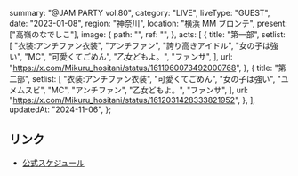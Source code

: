   summary: "@JAM PARTY vol.80",
  category: "LIVE",
  liveType: "GUEST",
  date: "2023-01-08",
  region: "神奈川",
  location: "横浜 MM ブロンテ",
  present: ["高嶺のなでしこ"],
  image: {
    path: "",
    ref: "",
  },
  acts: [
    {
      title: "第一部",
      setlist: [
        "衣装:アンチファン衣装",
        "アンチファン",
        "誇り高きアイドル",
        "女の子は強い",
        "MC",
        "可愛くてごめん",
        "乙女どもよ。",
        "ファンサ",
      ],
      url: "https://x.com/Mikuru_hositani/status/1611960073492000768",
    },
    {
      title: "第二部",
      setlist: [
        "衣装:アンチファン衣装",
        "可愛くてごめん",
        "女の子は強い",
        "ユメムスビ",
        "MC",
        "アンチファン",
        "乙女どもよ。",
        "ファンサ",
      ],
      url: "https://x.com/Mikuru_hositani/status/1612031428333821952",
    },
  ],
  updatedAt: "2024-11-06",
};

## リンク

- [公式スケジュール](https://takanenonadeshiko.jp/?p=617)
